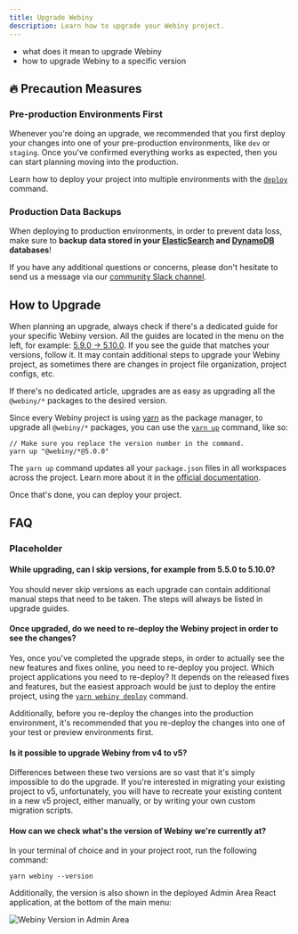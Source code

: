 ```yaml
---
title: Upgrade Webiny
description: Learn how to upgrade your Webiny project.
---
```



<Alert type="success" title="What you’ll learn">

- what does it mean to upgrade Webiny
- how to upgrade Webiny to a specific version

</Alert>

## 🔥 Precaution Measures

### Pre-production Environments First

Whenever you're doing an upgrade, we recommended that you first deploy your changes into one of your pre-production environments, like `dev` or `staging`. Once you've confirmed everything works as expected, then you can start planning moving into the production.

<Alert type="info">

Learn how to deploy your project into multiple environments with the [`deploy`](/docs/how-to-guides/deployment/deploy-your-project) command.

</Alert>

### Production Data Backups

When deploying to production environments, in order to prevent data loss, make sure to **backup data stored in your [ElasticSearch](https://docs.aws.amazon.com/elasticsearch-service/latest/developerguide/es-managedomains-snapshots.html) and [DynamoDB](https://docs.aws.amazon.com/amazondynamodb/latest/developerguide/Backups.html) databases**!

If you have any additional questions or concerns, please don't hesitate to send us a message via our [community Slack channel](https://www.webiny.com/slack).

## How to Upgrade

When planning an upgrade, always check if there's a dedicated guide for your specific Webiny version. All the guides are located in the menu on the left, for example: [5.9.0 → 5.10.0](/docs/release-notes/5.10.0/upgrade-guide). If you see the guide that matches your versions, follow it. It may contain additional steps to upgrade your Webiny project, as sometimes there are changes in project file organization, project configs, etc.

If there's no dedicated article, upgrades are as easy as upgrading all the `@webiny/*` packages to the desired version.

Since every Webiny project is using [yarn](https://yarnpkg.com/) as the package manager, to upgrade all `@webiny/*` packages, you can use the [`yarn up`](https://yarnpkg.com/cli/up) command, like so:

```
// Make sure you replace the version number in the command.
yarn up "@webiny/*@5.0.0"
```

<Alert type="info">

The `yarn up` command updates all your `package.json` files in all workspaces across the project. Learn more about it in the [official documentation](https://yarnpkg.com/cli/up#details).

</Alert>

Once that's done, you can deploy your project.

## FAQ

### Placeholder

#### While upgrading, can I skip versions, for example from 5.5.0 to 5.10.0?

You should never skip versions as each upgrade can contain additional manual steps that need to be taken. The steps will always be listed in upgrade guides.

#### Once upgraded, do we need to re-deploy the Webiny project in order to see the changes?

Yes, once you've completed the upgrade steps, in order to actually see the new features and fixes online, you need to re-deploy you project. Which project applications you need to re-deploy? It depends on the released fixes and features, but the easiest approach would be just to deploy the entire project, using the [`yarn webiny deploy`](/docs/how-to-guides/deployment/deploy-your-project#the-deploy-command) command.

Additionally, before you re-deploy the changes into the production environment, it's recommended that you re-deploy the changes into one of your test or preview environments first.

#### Is it possible to upgrade Webiny from v4 to v5?

Differences between these two versions are so vast that it's simply impossible to do the upgrade. If you're interested in migrating your existing project to v5, unfortunately, you will have to recreate your existing content in a new v5 project, either manually, or by writing your own custom migration scripts.

#### How can we check what's the version of Webiny we're currently at?

In your terminal of choice and in your project root, run the following command:

```
yarn webiny --version
```

Additionally, the version is also shown in the deployed Admin Area React application, at the bottom of the main menu:

![Webiny Version in Admin Area](./assets/upgrading-webiny/ui-version.png)
